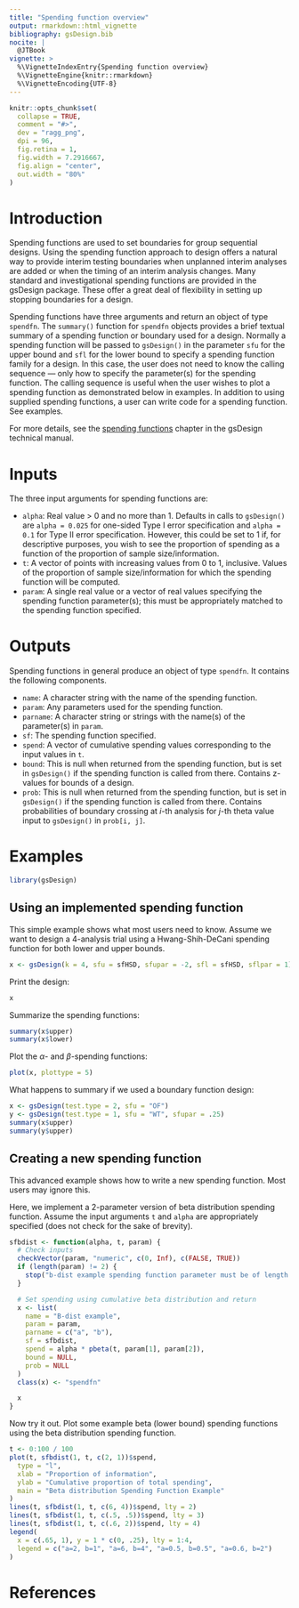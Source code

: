 ```yaml
---
title: "Spending function overview"
output: rmarkdown::html_vignette
bibliography: gsDesign.bib
nocite: |
  @JTBook
vignette: >
  %\VignetteIndexEntry{Spending function overview}
  %\VignetteEngine{knitr::rmarkdown}
  %\VignetteEncoding{UTF-8}
---
```


```r
knitr::opts_chunk$set(
  collapse = TRUE,
  comment = "#>",
  dev = "ragg_png",
  dpi = 96,
  fig.retina = 1,
  fig.width = 7.2916667,
  fig.align = "center",
  out.width = "80%"
)
```

# Introduction

Spending functions are used to set boundaries for group sequential designs.
Using the spending function approach to design offers a natural way to
provide interim testing boundaries when unplanned interim analyses are added
or when the timing of an interim analysis changes. Many standard and
investigational spending functions are provided in the gsDesign package.
These offer a great deal of flexibility in setting up stopping boundaries
for a design.

Spending functions have three arguments and return an object of type `spendfn`.
The `summary()` function for `spendfn` objects provides a brief
textual summary of a spending function or boundary used for a design.
Normally a spending function will be passed to `gsDesign()` in the parameter
`sfu` for the upper bound and `sfl` for the lower bound to specify a
spending function family for a design.
In this case, the user does not need to know the calling sequence ---
only how to specify the parameter(s) for the spending function. The calling
sequence is useful when the user wishes to plot a spending function as
demonstrated below in examples. In addition to using supplied spending
functions, a user can write code for a spending function. See examples.

For more details, see the
[spending functions](https://keaven.github.io/gsd-tech-manual/spendfn.html)
chapter in the gsDesign technical manual.

# Inputs

The three input arguments for spending functions are:

- `alpha`: Real value > 0 and no more than 1. Defaults in calls to
  `gsDesign()` are `alpha = 0.025` for one-sided Type I error
  specification and `alpha = 0.1` for Type II error specification.
  However, this could be set to 1 if, for descriptive purposes, you wish to
  see the proportion of spending as a function of the proportion of sample
  size/information.
- `t`: A vector of points with increasing values from 0 to 1, inclusive.
  Values of the proportion of sample size/information for which the spending
  function will be computed.
- `param`: A single real value or a vector of real values specifying the
  spending function parameter(s); this must be appropriately matched to the
  spending function specified.

# Outputs

Spending functions in general produce an object of type `spendfn`.
It contains the following components.

- `name`: A character string with the name of the spending function.
- `param`: Any parameters used for the spending function.
- `parname`: A character string or strings with the name(s) of the parameter(s)
  in `param`.
- `sf`: The spending function specified.
- `spend`: A vector of cumulative spending values corresponding to the
  input values in `t`.
- `bound`: This is null when returned from the spending function,
  but is set in `gsDesign()` if the spending function is called from there.
  Contains z-values for bounds of a design.
- `prob`: This is null when returned from the spending function,
  but is set in `gsDesign()` if the spending function is called from there.
  Contains probabilities of boundary crossing at $i$-th analysis for
  $j$-th theta value input to `gsDesign()` in `prob[i, j]`.

# Examples

```r
library(gsDesign)
```

## Using an implemented spending function

This simple example shows what most users need to know.
Assume we want to design a 4-analysis trial using a Hwang-Shih-DeCani
spending function for both lower and upper bounds.

```r
x <- gsDesign(k = 4, sfu = sfHSD, sfupar = -2, sfl = sfHSD, sflpar = 1)
```

Print the design:

```r
x
```

Summarize the spending functions:

```r
summary(x$upper)
summary(x$lower)
```

Plot the $\alpha$- and $\beta$-spending functions:

```r
plot(x, plottype = 5)
```

What happens to summary if we used a boundary function design:

```r
x <- gsDesign(test.type = 2, sfu = "OF")
y <- gsDesign(test.type = 1, sfu = "WT", sfupar = .25)
summary(x$upper)
summary(y$upper)
```

## Creating a new spending function

This advanced example shows how to write a new spending function.
Most users may ignore this.

Here, we implement a 2-parameter version of beta distribution spending function.
Assume the input arguments `t` and `alpha` are appropriately specified
(does not check for the sake of brevity).

```r
sfbdist <- function(alpha, t, param) {
  # Check inputs
  checkVector(param, "numeric", c(0, Inf), c(FALSE, TRUE))
  if (length(param) != 2) {
    stop("b-dist example spending function parameter must be of length 2")
  }

  # Set spending using cumulative beta distribution and return
  x <- list(
    name = "B-dist example",
    param = param,
    parname = c("a", "b"),
    sf = sfbdist,
    spend = alpha * pbeta(t, param[1], param[2]),
    bound = NULL,
    prob = NULL
  )
  class(x) <- "spendfn"

  x
}
```

Now try it out. Plot some example beta (lower bound) spending functions using
the beta distribution spending function.

```r
t <- 0:100 / 100
plot(t, sfbdist(1, t, c(2, 1))$spend,
  type = "l",
  xlab = "Proportion of information",
  ylab = "Cumulative proportion of total spending",
  main = "Beta distribution Spending Function Example"
)
lines(t, sfbdist(1, t, c(6, 4))$spend, lty = 2)
lines(t, sfbdist(1, t, c(.5, .5))$spend, lty = 3)
lines(t, sfbdist(1, t, c(.6, 2))$spend, lty = 4)
legend(
  x = c(.65, 1), y = 1 * c(0, .25), lty = 1:4,
  legend = c("a=2, b=1", "a=6, b=4", "a=0.5, b=0.5", "a=0.6, b=2")
)
```

# References
